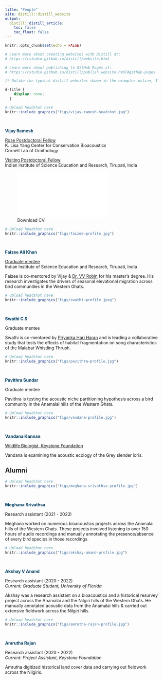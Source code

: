 ```yaml
---
title: "People"
site: distill::distill_website
output:
  distill::distill_article:
    toc: false
    toc_float: false
---
```


```r
knitr::opts_chunk$set(echo = FALSE)

# Learn more about creating websites with Distill at:
# https://rstudio.github.io/distill/website.html

# Learn more about publishing to GitHub Pages at:
# https://rstudio.github.io/distill/publish_website.html#github-pages
```

```css
/* Unlike the typical distill websites shown in the examples online, I did not want a title YAML/text in the beginning and the first thing I wanted was an image. So this function below, borrowed from a google search, gets rid of the requirement of a title & uses css to do the same. You can delete this code chunk if you want to include a title in your website */

d-title {
    display: none;
  }
```

::: {.floatting}
```r

# Upload headshot here 
knitr::include_graphics("figs/vijay-ramesh-headshot.jpg")
```
<p style="color: white">.  </p>  
 
<p style="color: #033F63">**Vijay Ramesh**</p>    

[Rose Postdoctoral Fellow](https://www.birds.cornell.edu/home/staff/vijay-ramesh/)  
K. Lisa Yang Center for Conservation Bioacoustics  
Cornell Lab of Ornithology  

[Visiting Postdoctoral Fellow](https://www.skyisland.in/)      
Indian Institute of Science Education and Research, Tirupati, India    

![Download CV](figs/ramesh-vijay-cv-feb2024.pdf)
:::  
  
  
::: {.floatting}
```r

# Upload headshot here 
knitr::include_graphics("figs/faizee-profile.jpg")
```
<p style="color: white">.  </p>
<p style="color: #033F63">**Faizee Ali Khan**</p>    

[Graduate mentee](https://www.skyisland.in/faizee.html)  
Indian Institute of Science Education and Research, Tirupati, India  

Faizee is co-mentored by Vijay & [Dr. VV Robin](https://www.skyisland.in/robin.html) for his master's degree. His research investigates the drivers of seasonal elevational migration across bird communities in the Western Ghats.  
:::  
  
  
::: {.floatting}
```r

# Upload headshot here 
knitr::include_graphics("figs/swathi-profile.jpeg")
```
<p style="color: white">.  </p>
<p style="color: #033F63">**Swathi C S**</p>    

Graduate mentee   
  
Swathi is co-mentored by [Priyanka Hari Haran](https://tropicos.netlify.app/author/priyanka-hari-haran/) and is leading a collaborative study that tests the effects of habitat fragmentation on song characteristics of the Malabar Whistling Thrush.  
:::  


::: {.floatting}
```r

# Upload headshot here 
knitr::include_graphics("figs/pavithra-profile.jpg")
```
<p style="color: white">.  </p>
<p style="color: #033F63">**Pavithra Sundar**</p>    

Graduate mentee   
  
Pavithra is testing the acoustic niche partitioning hypothesis across a bird community in the Anamalai hills of the Western Ghats.      
:::


::: {.floatting}
```r

# Upload headshot here 
knitr::include_graphics("figs/vandana-profile.jpg")
```
<p style="color: white">.  </p>
<p style="color: #033F63">**Vandana Kannan**</p>    

[Wildlife Biologist, Keystone Foundation](https://keystone-foundation.org/team/)   
  
Vandana is examining the acoustic ecology of the Grey slender loris.       
:::

  
## Alumni       

::: {.floatting}
```r

# Upload headshot here 
knitr::include_graphics("figs/meghana-srivathsa-profile.jpg")
```
<p style="color: white">.  </p>
<p style="color: #033F63">**Meghana Srivathsa**</p>    

Research assistant (2021 - 2023)     
  
Meghana worked on numerous bioacoustics projects across the Anamalai hills of the Western Ghats. These projects involved listening to over 150 hours of audio recordings and manually annotating the presence/absence of every bird species in those recordings. 
:::
  
  
::: {.floatting}
```r

# Upload headshot here 
knitr::include_graphics("figs/akshay-anand-profile.jpg")
```
<p style="color: white">.  </p>
<p style="color: #033F63">**Akshay V Anand**</p>    

Research assistant (2020 - 2022)  
*Current: Graduate Student, University of Florida*  
  
Akshay was a research assistant on a bioacoustics and a historical resurvey project across the Anamalai and the Nilgiri hills of the Western Ghats. He manually annotated acoustic data from the Anamalai hills & carried out extensive fieldwork across the Nilgiri hills.  
:::
     
      
::: {.floatting}
```r

# Upload headshot here 
knitr::include_graphics("figs/amrutha-rajan-profile.jpg")
```
<p style="color: white">.  </p>
<p style="color: #033F63">**Amrutha Rajan**</p>    

Research assistant (2020 - 2022)  
*Current: Project Assistant, Keystone Foundation*  
  
Amrutha digitized historical land cover data and carrying out fieldwork across the Nilgiris.  
:::    

